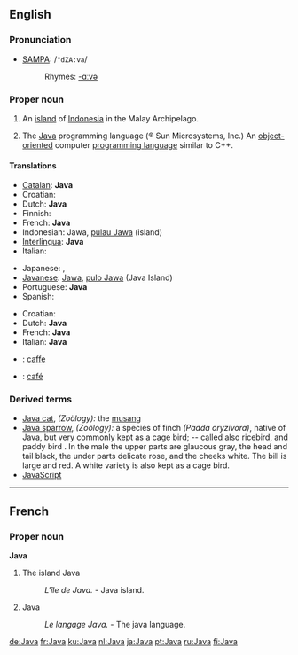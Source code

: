 {{see|java}}
{{wikipedia}}
==English==

===Pronunciation===
*[[SAMPA]]: /<tt>"dZA:va</tt>/
*:Rhymes: [[Rhymes:English:-ɑːvə|-ɑːvə]]

===Proper noun===
{{en-proper-noun}}

# An [[island]] of [[Indonesia]] in the Malay Archipelago.
# {{computing}} The [[w:Java programming language|Java]] programming language (® Sun Microsystems, Inc.)  An [[object-oriented]] computer [[programming language]] similar to C++.

====Translations====
{{trans-top|island of Indonesia}}
* [[Catalan]]: '''Java'''
* Croatian: {{t-|hr|Java|f}}
* Dutch: '''Java''' {{n}}
* Finnish: {{t+|fi|Jaava}}
* French: '''Java''' {{f}}
* Indonesian: Jawa, [[pulau Jawa]] (island)
* [[Interlingua]]: '''Java'''
* Italian: {{t-|it|Giava}}
{{trans-mid}}
* Japanese: {{t-|ja|ジャワ|sc=Jpan}}, {{t-|ja|ジャワ島|sc=Jpan}}
* [[Javanese]]: [[Jawa]], [[pulo Jawa]] (Java Island)
* Portuguese: '''Java''' {{f}}
* Spanish: {{t-|es|Java}}
{{trans-bottom}}

{{trans-top|programming language}}
<!-- Trade marks are international. Therefore, make an entry only, if the word is NOT spelled Java in the language concerned or there's a gender to be applied-->
* Croatian: {{t-|hr|Java|f}}
* Dutch: '''Java''' {{n}}
* French: '''Java''' {{m}}
* Italian: '''Java''' {{m}}
{{trans-mid}}
{{trans-bottom}}

{{checktrans-top}}
*{{ttbc|Interlingua}}: [[caffe]]
*{{ttbc|Portuguese}}: [[café]] {{m}}
{{trans-bottom}}

===Derived terms===
* [[Java cat]], ''(Zoölogy):'' the [[musang]]
* [[Java sparrow]], ''(Zoölogy):'' a species of finch ''(Padda oryzivora)'', native of Java, but very commonly kept as a cage bird; -- called also ricebird, and paddy bird . In the male the upper parts are glaucous gray, the head and tail black, the under parts delicate rose, and the cheeks white. The bill is large and red. A white variety is also kept as a cage bird.
* [[JavaScript]] <!-- No, the word is ''related'' but not derived.-->

----

==French==

===Proper noun===
'''Java'''

# The island Java
#: ''L'île de Java.'' - Java island.
# Java
#: ''Le langage Java.'' - The java language.
<!--move to [[java]]: # A dance.
#:''Il danse la '''java.'' - He dances java.-->

[[de:Java]]
[[fr:Java]]
[[ku:Java]]
[[nl:Java]]
[[ja:Java]]
[[pt:Java]]
[[ru:Java]]
[[fi:Java]]
